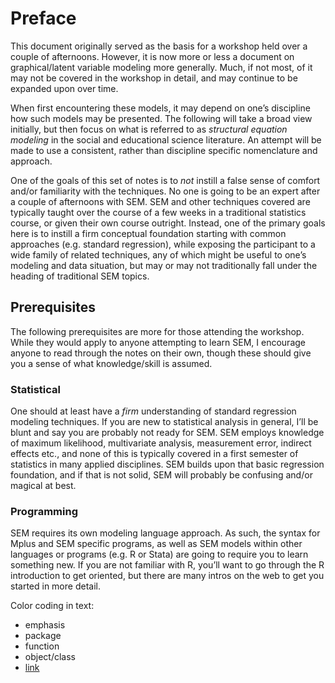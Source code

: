 # Preface

<span style="font-variant:small-caps; font-size:150%"></span>This document originally served as the basis for a workshop held over a couple of afternoons.  However, it is now more or less a document on graphical/latent variable modeling more generally. Much, if not most, of it may not be covered in the workshop in detail, and may continue to be expanded upon over time. 

When first encountering these models, it may depend on one's discipline how such models may be presented.  The following will take a broad view initially, but then focus on what is  referred to as <span class="emph">*structural equation modeling*</span> in the social and educational science literature.  An attempt will be made to use a consistent, rather than discipline specific nomenclature and approach. 

One of the goals of this set of notes is to *not* instill a false sense of comfort and/or familiarity with the techniques. No one is going to be an expert after a couple of afternoons with SEM.  SEM and other techniques covered are typically taught over the course of a few weeks in a traditional statistics course, or given their own course outright.  Instead, one of the primary goals here is to instill a firm conceptual foundation starting with common approaches (e.g. standard regression), while exposing the participant to a wide family of related techniques, any of which might be useful to one's modeling and data situation, but may or may not traditionally fall under the heading of traditional SEM topics.


## Prerequisites 

The following prerequisites are more for those attending the workshop.  While they would apply to anyone attempting to learn SEM, I encourage anyone to read through the notes on their own, though these should give you a sense of what knowledge/skill is assumed.

### Statistical

One should at least have a *firm* understanding of standard regression modeling techniques. If you are new to statistical analysis in general, I'll be blunt and say you are probably not ready for SEM.  SEM employs knowledge of maximum likelihood, multivariate analysis, measurement error, indirect effects etc., and none of this is typically covered in a first semester of statistics in many applied disciplines.  SEM builds upon that basic regression foundation, and if that is not solid, SEM will probably be confusing and/or magical at best.  

### Programming

SEM requires its own modeling language approach.  As such, the syntax for Mplus and SEM specific programs, as well as SEM models within other languages or programs (e.g. R or Stata) are going to require you to learn something new.  If you are not familiar with R, you'll want to go through the R introduction to get oriented, but there are many intros on the web to get you started in more detail.


Color coding in text:

- <span class="emph">emphasis</span>
- <span class="pack">package</span>
- <span class="func">function</span>
- <span class="objclass">object/class</span>
- [link]()

